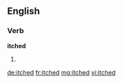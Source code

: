 ==English==

===Verb===
'''itched'''

# {{past of|itch}}

[[de:itched]]
[[fr:itched]]
[[mg:itched]]
[[vi:itched]]